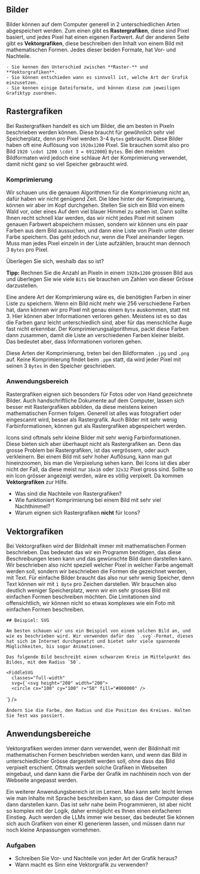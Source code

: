 
## Bilder

Bilder können auf dem Computer generell in 2 unterschiedlichen Arten abgespeichert werden. Zum einen gibt es **Rastergrafiken**, diese sind Pixel basiert, und jedes Pixel hat einen eigenen Farbwert. Auf der anderen Seite gibt es **Vektorgrafiken**, diese beschreiben den Inhalt von einem Bild mit mathematischen Formen. Jedes dieser beiden Formate, hat Vor- und Nachteile.

<LearningGoals>

    - Sie kennen den Unterschied zwischen **Raster-** und **Vektorgrafiken**.
    - Sie können entschieden wann es sinnvoll ist, welche Art der Grafik einzusetzen.
    - Sie kennen einige Dateiformate, und können diese zum jeweiligen Grafiktyp zuordnen.

</LearningGoals>

## Rastergrafiken

Bei Rastergrafiken handelt es sich um Bilder, die am besten in Pixeln beschrieben werden können. Diese braucht für gewöhnlich sehr viel Speicherplatz, denn pro Pixel werden 3-4 `Bytes` gebraucht. Diese Bilder haben oft eine Auflösung von `1920x1200` Pixel. Sie brauchen somit also pro Bild <Math>{String.raw`1920 \cdot 1200 \cdot 3 = 6912000`}</Math> `Bytes`. Bei den meisten Bildformaten wird jedoch eine schlaue Art der Komprimierung verwendet, damit nicht ganz so viel Speicher gebraucht wird.

### Komprimierung

Wir schauen uns die genauen Algorithmen für die Komprimierung nicht an, dafür haben wir nicht genügend Zeit. Die Idee hinter der Komprimierung, können wir aber im Kopf durchgehen. Stellen Sie sich ein Bild von einem Wald vor, oder eines Auf dem viel blauer Himmel zu sehen ist. Dann sollte Ihnen recht schnell klar werden, das wir nicht jedes Pixel mit seinem genauen Farbwert abspeichern müssen, sondern wir können uns ein paar Farben aus dem Bild aussuchen, und dann eine Liste von Pixeln unter dieser Farbe speichern. Das geht jedoch nur, wenn die Pixel aneinander liegen. Muss man jedes Pixel einzeln in der Liste aufzählen, braucht man dennoch 3 `Bytes` pro Pixel.

<Section classes="exercise">

Überlegen Sie sich, weshalb das so ist?

**Tipp:** Rechnen Sie die Anzahl an Pixeln in einem `1920x1200` grossen Bild aus und überlegen Sie wie viele `Bits` sie brauchen um Zahlen von dieser Grösse darzustellen.

</Section>

Eine andere Art der Komprimierung wäre es, die benötigten Farben in einer Liste zu speichern. Wenn ein Bild nicht mehr wie 256 verschiedene Farben hat, dann können wir pro Pixel mit genau einem `Byte` auskommen, statt mit 3. Hier können aber Informationen verloren gehen. Meistens ist es so das die Farben ganz leicht unterschiedlich sind, aber für das menschliche Auge fast nicht erkennbar. Der Komprimierungsalgorithmus, packt diese Farben dann zusammen, damit die Liste an verschiedenen Farben kleiner bleibt. Das bedeutet aber, dass Informationen vorloren gehen.

Diese Arten der Komprimierung, treten bei den Bildformaten `.jpg` und `.png` auf. Keine Komprimierung findet beim `.ppm` statt, da wird jeder Pixel mit seinen 3 `Bytes` in den Speicher geschrieben.

### Anwendungsbereich

Rastergrafiken eignen sich besonders für Fotos oder von Hand gezeichnete Bilder. Auch handschriftliche Dokumente auf dem Computer, lassen sich besser mit Rastergrafiken abbilden, da diese meistens keinen mathematischen Formen folgen. Generell ist alles was fotografiert oder eingescannt wird, besser als Rastergrafik. Auch Bilder mit sehr wenig Farbinformationen, können gut als Rastergrafiken abgespeichert werden.

Icons sind oftmals sehr kleine Bilder mit sehr wenig Farbinformationen. Diese bieten sich aber überhaupt nicht als Rastergrafiken an. Denn das grosse Problem bei Rastergrafiken, ist das vergrössern, oder auch verkleinern. Bei einem Bild mit sehr hoher Auflösung, kann man gut hineinzoomen, bis man die Verpixelung sehen kann. Bei Icons ist dies aber nicht der Fall, da diese meist nur `16x16` oder `32x32` Pixel gross sind. Sollte so ein Icon grösser angezeigt werden, wäre es völlig verpixelt. Da kommen **Vektorgrafiken** zur Hilfe.

<Section classes="exercise">

- Was sind die Nachteile von Rastergrafiken?
- Wie funktioniert Komprimierung bei einem Bild mit sehr viel Nachthimmel?
- Warum eignen sich Rastergrafiken **nicht** für Icons?

</Section>

## Vektorgrafiken

Bei Vektorgrafiken wird der Bildinhalt immer mit mathematischen Formen beschrieben. Das bedeutet das wir ein Programm benötigen, das diese Beschreibungen lesen kann und das gewünschte Bild dann darstellen kann. Wir beschrieben also nicht speziell welcher Pixel in welcher Farbe angemalt werden soll, sondern wir beschrieben die Formen die gezeichnet werden, mit Text. Für einfache Bilder braucht das also nur sehr wenig Speicher, denn Text können wir mit `1 Byte` pro Zeichen darstellen. Wir brauchen also deutlich weniger Speicherplatz, wenn wir ein sehr grosses Bild mit einfachen Formen beschreiben möchten. Die Limitationen sind offensichtlich, wir können nicht so etwas komplexes wie ein Foto mit einfachen Formen beschreiben.

<Section classes="example">

    ## Beispiel: SVG

    Am besten schauen wir uns ein Beispiel von einem solchen Bild an, und wie es beschrieben wird. Wir verwenden dafür das `.svg`-Format, dieses hat sich im Internet durchgesetzt und bietet sehr viele spannende Möglichkeiten, bis sogar Animationen.

    Das folgende Bild beschreibt einen schwarzen Kreis im Mittelpunkt des Bildes, mit dem Radius `50`.

    <FiddleSVG
      classes="full-width"
      svg={`<svg height="200" width="200">
      <circle cx="100" cy="100" r="50" fill="#000000" />
</svg>`}
    />

    Ändern Sie die Farbe, den Radius und die Position des Kreises. Halten Sie fest was passiert.
</Section>

## Anwendungsbereiche

Vektorgrafiken werden immer dann verwendet, wenn der Bildinhalt mit mathematischen Formen beschrieben werden kann, und wenn das Bild in unterschiedlicher Grösse dargestellt werden soll, ohne dass das Bild verpixelt erschient. Oftmals werden solche Grafiken in Webseiten eingebaut, und dann kann die Farbe der Grafik im nachhinein noch von der Webseite angepasst werden.

Ein weiterer Anwendungsbereich ist im Lernen. Man kann sehr leicht lernen wie man Inhalte mit Sprache beschreiben kann, so dass der Computer diese dann darstellen kann. Das ist sehr nahe beim Programmieren, ist aber nicht so komplex mit der Logik, daher ermöglicht es Ihnen einen einfacheren Einstieg. Auch werden die LLMs immer wie besser, das bedeutet Sie können sich auch Grafiken von einer KI generieren lassen, und müssen dann nur noch kleine Anpassungen vornehmen.

<Section classes="exercise">

### Aufgaben

- Schreiben Sie Vor- und Nachteile von jeder Art der Grafik heraus?
- Wann macht es Sinn eine Vektorgrafik zu verwenden?

</Section>

